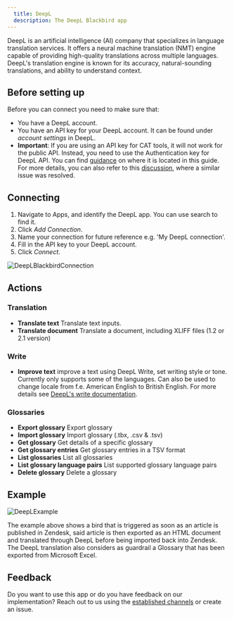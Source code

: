 ```yaml
---
  title: DeepL
  description: The DeepL Blackbird app
---
```


<LinkCard title="View on Github" target="_blank" href="https://github.com/bb-io/DeepL" icon="github" />

DeepL is an artificial intelligence (AI) company that specializes in language translation services. It offers a neural machine translation (NMT) engine capable of providing high-quality translations across multiple languages. DeepL's translation engine is known for its accuracy, natural-sounding translations, and ability to understand context.

## Before setting up

Before you can connect you need to make sure that:

- You have a DeepL account.
- You have an API key for your DeepL account. It can be found under _account settings_ in DeepL.
- **Important**: If you are using an API key for CAT tools, it will not work for the public API. Instead, you need to use the Authentication key for DeepL API. You can find [guidance](https://youtu.be/WTt3UuiDAf4?t=79) on where it is located in this guide. For more details, you can also refer to this [discussion](https://github.com/DeepLcom/deepl-python/issues/106), where a similar issue was resolved.

## Connecting

1. Navigate to Apps, and identify the DeepL app. You can use search to find it.
2. Click _Add Connection_.
3. Name your connection for future reference e.g. 'My DeepL connection'.
4. Fill in the API key to your DeepL account.
5. Click _Connect_.

![DeepLBlackbirdConnection](https://raw.githubusercontent.com/bb-io/DeepL/main/image/README/DeepLBlackbirdConnection.png)

## Actions

### Translation 

- **Translate text** Translate text inputs.
- **Translate document** Translate a document, including XLIFF files (1.2 or 2.1 version)

### Write
- **Improve text** improve a text using DeepL Write, set writing style or tone. Currently only supports some of the languages. Can also be used to change locale from f.e. American English to British English. For more details see [DeepL's write documentation](https://developers.deepl.com/docs/api-reference/improve-text).

### Glossaries 

- **Export glossary** Export glossary 
- **Import glossary** Import glossary (.tbx, .csv & .tsv) 
- **Get glossary** Get details of a specific glossary 
- **Get glossary entries** Get glossary entries in a TSV format 
- **List glossaries** List all glossaries
- **List glossary language pairs** List supported glossary language pairs
- **Delete glossary** Delete a glossary

## Example

![DeepLExample](https://raw.githubusercontent.com/bb-io/DeepL/main/image/README/DeepLExample.png)

The example above shows a bird that is triggered as soon as an article is published in Zendesk, said article is then exported as an HTML document and translated through DeepL before being imported back into Zendesk. The DeepL translation also considers as guardrail a Glossary that has been exported from Microsoft Excel.

## Feedback

Do you want to use this app or do you have feedback on our implementation? Reach out to us using the [established channels](https://www.blackbird.io/) or create an issue.

